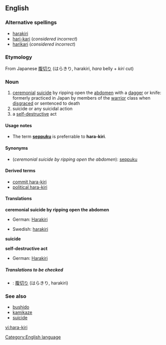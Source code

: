 {{wikipedia}}
==English==

===Alternative spellings===
*[[harakiri]]
*[[hari-kari]] (''considered incorrect'')
*[[harikari]] (''considered incorrect'')

===Etymology===
From Japanese [[腹切り]] (はらきり, harakiri, ''hara'' belly + ''kiri'' cut)

===Noun===
{{en-noun-unc}}

# [[ceremonial]] [[suicide]] by ripping open the [[abdomen]] with a [[dagger]] or knife: formerly practiced in Japan by members of the [[warrior]] class when [[disgrace]]d or sentenced to death
# suicide or any suicidal action
# a [[self-destructive]] act

====Usage notes====
*The term '''[[seppuku]]''' is preferrable to '''hara-kiri'''.

====Synonyms====
*(''ceremonial suicide by ripping open the abdomen''): [[seppuku]]

====Derived terms====
*[[commit hara-kiri]]
*[[political hara-kiri]]

====Translations====
'''ceremonial suicide by ripping open the abdomen'''
{{top}}
*German: [[Harakiri]] {{n}}
{{mid}}
*Swedish: [[harakiri]]
{{bottom}}

'''suicide'''
{{top}}
{{mid}}
{{bottom}}

'''self-destructive act'''
{{top}}
*German: [[Harakiri]] {{n}}
{{mid}}
{{bottom}}

=====Translations to be checked=====
{{checktrans}}
<!--Remove this section once all of the translations below have been moved into the tables above.-->
*{{ttbc|Japanese}}: [[腹切り]] (はらきり, harakiri)

===See also===
*[[bushido]]
*[[kamikaze]]
*[[suicide]]

[[Category:English language]]

[[vi:hara-kiri]]